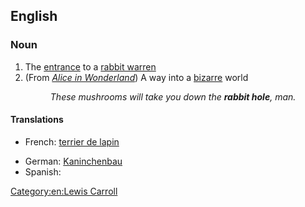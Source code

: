 ==English==
{{wikipedia}}
===Noun===
{{en-noun|sg=[[rabbit]] [[hole]]}}

# The [[entrance]] to a [[rabbit warren]]
# (From ''[[Wikipedia:Alice in Wonderland|Alice in Wonderland]]'') A way into a [[bizarre]] world
#:''These mushrooms will take you down the '''rabbit hole''', man. ''

====Translations====
{{trans-top|the entrance to a rabbit warren}}
*French: [[terrier de lapin]] {{f}}
{{trans-mid}}
*German: [[Kaninchenbau]] {{m}}
* Spanish: {{t|es|madriguera|f}}
{{trans-bottom}}

[[Category:en:Lewis Carroll]]